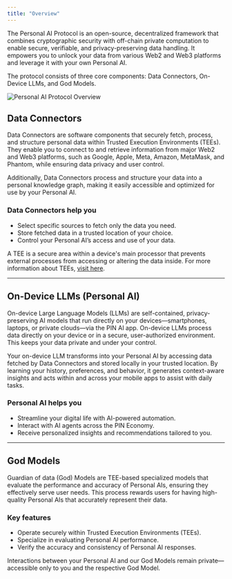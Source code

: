```yaml
---
title: "Overview"
---
```


The Personal AI Protocol is an open-source, decentralized framework that combines cryptographic security with off-chain private computation to enable secure, verifiable, and privacy-preserving data handling. It empowers you to unlock your data from various Web2 and Web3 platforms and leverage it with your own Personal AI.

The protocol consists of three core components: Data Connectors, On-Device LLMs, and God Models.
<div style={{ textAlign: 'center', margin: '20px 0' }}>
    <img src="/images/Doc-Personal-AI-Protocol.png" alt="Personal AI Protocol Overview" style={{ maxWidth: '100%', height: 'auto' }} />
</div>


## Data Connectors

Data Connectors are software components that securely fetch, process, and structure personal data within Trusted Execution Environments (TEEs). They enable you to connect to and retrieve information from major Web2 and Web3 platforms, such as Google, Apple, Meta, Amazon, MetaMask, and Phantom, while ensuring data privacy and user control.

Additionally, Data Connectors process and structure your data into a personal knowledge graph, making it easily accessible and optimized for use by your Personal AI.

### Data Connectors help you
- Select specific sources to fetch only the data you need.
- Store fetched data in a trusted location of your choice.
- Control your Personal AI’s access and use of your data.

<Info>A TEE is a secure area within a device's main processor that prevents external processes from accessing or altering the data inside. For more information about TEEs, <a href="/Infrastructure/TEE-Nodes">visit here</a>.</Info>
***
## On-Device LLMs (Personal AI)

On-device Large Language Models (LLMs) are self-contained, privacy-preserving AI models that run directly on your devices—smartphones, laptops, or private clouds—via the PIN AI app. On-device LLMs process data directly on your device or in a secure, user-authorized environment. This keeps your data private and under your control.

Your on-device LLM transforms into your Personal AI by accessing data fetched by Data Connectors and stored locally in your trusted location. By learning your history, preferences, and behavior, it generates context-aware insights and acts within and across your mobile apps to assist with daily tasks.

### Personal AI helps you
- Streamline your digital life with AI-powered automation.
- Interact with AI agents across the PIN Economy. 
- Receive personalized insights and recommendations tailored to you.
***
## God Models

Guardian of data (God) Models are TEE-based specialized models that evaluate the performance and accuracy of Personal AIs, ensuring they effectively serve user needs. This process rewards users for having high-quality Personal AIs that accurately represent their data.

### Key features
- Operate securely within Trusted Execution Environments (TEEs).
- Specialize in evaluating Personal AI performance.
- Verify the accuracy and consistency of Personal AI responses.

<Info>Interactions between your Personal AI and our God Models remain private—accessible only to you and the respective God Model.</Info>